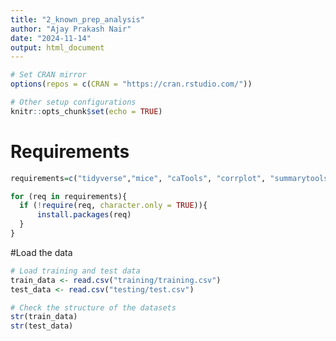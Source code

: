 ```yaml
---
title: "2_known_prep_analysis"
author: "Ajay Prakash Nair"
date: "2024-11-14"
output: html_document
---
```



```r
# Set CRAN mirror
options(repos = c(CRAN = "https://cran.rstudio.com/"))

# Other setup configurations
knitr::opts_chunk$set(echo = TRUE)
```

# Requirements

```r
requirements=c("tidyverse","mice", "caTools", "corrplot", "summarytools", "plotly")

for (req in requirements){
  if (!require(req, character.only = TRUE)){
      install.packages(req)
  }
}
```

#Load the data

```r
# Load training and test data
train_data <- read.csv("training/training.csv")
test_data <- read.csv("testing/test.csv")

# Check the structure of the datasets
str(train_data)
str(test_data)

```